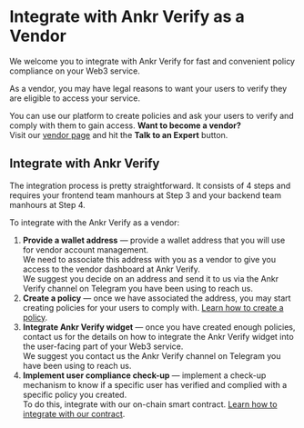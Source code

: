 
# Integrate with Ankr Verify as a Vendor

We welcome you to integrate with Ankr Verify for fast and convenient policy compliance on your Web3 service.

As a vendor, you may have legal reasons to want your users to verify they are eligible to access your service.

You can use our platform to create policies and ask your users to verify and comply with them to gain access.
<Callout type="tip">
**Want to become a vendor?**<br/>
    Visit our [vendor page](https://www.ankr.com/verifying/vendor/) and hit the **Talk to an Expert** button.
</Callout>

## Integrate with Ankr Verify
The integration process is pretty straightforward. It consists of 4 steps and requires your frontend team manhours at Step 3 and your backend team manhours at Step 4.

To integrate with the Ankr Verify as a vendor:
1. **Provide a wallet address** — provide a wallet address that you will use for vendor account management.<br/> We need to associate this address with you as a vendor to give you access to the vendor dashboard at Ankr Verify.<br/>
We suggest you decide on an address and send it to us via the Ankr Verify channel on Telegram you have been using to reach us.
2. **Create a policy** — once we have associated the address, you may start creating policies for your users to comply with. [Learn how to create a policy](/verify/getting-started/create-policy/).
3. **Integrate Ankr Verify widget** — once you have created enough policies, contact us for the details on how to integrate the Ankr Verify widget into the user-facing part of your Web3 service.<br/>
We suggest you contact us the Ankr Verify channel on Telegram you have been using to reach us.
4. **Implement user compliance check-up** — implement a check-up mechanism to know if a specific user has verified and complied with a specific policy you created.<br/>
To do this, integrate with our on-chain smart contract. [Learn how to integrate with our contract](/verify/check-user-compliance/).
